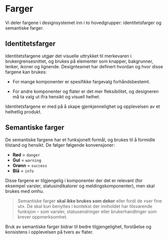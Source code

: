 # Farger

Vi deler fargene i designsystemet inn i to hovedgrupper: identitetsfarger og semantiske farger.

## Identitetsfarger

Identitetsfargene utgjør det visuelle uttrykket til merkevaren i brukergrensesnittet, og brukes på elementer som knapper, bakgrunner, lenker, ikoner og lignende. Designteamet har definert hvordan og hvor disse fargene kan brukes:

- For mange komponenter er spesifikke fargevalg forhåndsbestemt.

- For andre komponenter og flater er det mer fleksibilitet, og designeren må ta valg ut ifra hensikt og visuell helhet.

Identitetsfargene er med på å skape gjenkjennelighet og opplevelsen av et helhetlig produkt.

## Semantiske farger

De semantiske fargene har et funksjonelt formål, og brukes til å formidle tilstand og hensikt. De følger følgende konvensjoner:

- **Rød** = `danger`
- **Gul** = `warning`
- **Grønn** = `success`
- **Blå** = `info`

Disse fargene er tilgjengelig i komponenter der det er relevant (for eksempel varsler, statusindikatorer og meldingskomponenter), men skal brukes med omhu.

>Semantiske farger **skal ikke brukes som dekor** eller fordi de «ser fine ut». De skal kun benyttes i kontekst der innholdet har tilsvarende funksjon – som varsler, statusendringer eller brukerhandlinger som krever oppmerksomhet.

Bruk av semantiske farger bidrar til bedre tilgjengelighet, forståelse og konsistens i opplevelsen på tvers av flater.